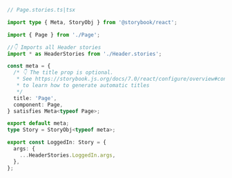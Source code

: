 ```ts
// Page.stories.ts|tsx

import type { Meta, StoryObj } from '@storybook/react';

import { Page } from './Page';

//👇 Imports all Header stories
import * as HeaderStories from './Header.stories';

const meta = {
  /* 👇 The title prop is optional.
   * See https://storybook.js.org/docs/7.0/react/configure/overview#configure-story-loading
   * to learn how to generate automatic titles
   */
  title: 'Page',
  component: Page,
} satisfies Meta<typeof Page>;

export default meta;
type Story = StoryObj<typeof meta>;

export const LoggedIn: Story = {
  args: {
    ...HeaderStories.LoggedIn.args,
  },
};
```
